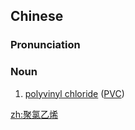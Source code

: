 ==Chinese==
{{zh-forms|type=13}}
{{wikipedia|lang=zh}}

===Pronunciation===
{{zh-pron
|m=jùlǜyǐxī
|c=zeoi6 luk6 jyut3 hei1
|cat=n
}}

===Noun===
{{zh-noun}}

# [[polyvinyl chloride]] ([[PVC]])

{{zh-cat|Polymers}}

[[zh:聚氯乙烯]]